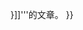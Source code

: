 {{Sister project
|project = Wikisource
|text = [[维基文库]]写有1885年至1900年期间[[牛津国家人物传记大辞典]]关于'''[[s:{{{1|}}} (DNB00)|{{{2|{{{1|<span style="color:red">文章名</span>}}}}}}]]'''的文章。
}}<noinclude>
{{documentation}}
</noinclude>